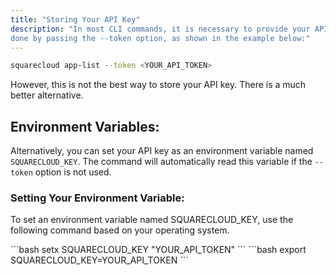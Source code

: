 ```yaml
---
title: "Storing Your API Key"
description: "In most CLI commands, it is necessary to provide your API key. This can be
done by passing the --token option, as shown in the example below:"
---
```


```bash
squarecloud app-list --token <YOUR_API_TOKEN>
```

However, this is not the best way to store your API key. There is a
much better alternative.

## Environment Variables:

Alternatively, you can set your API key as an environment variable
named `SQUARECLOUD_KEY`. The command will automatically read this variable
if the `--token` option is not used.

### Setting Your Environment Variable:

To set an environment variable named SQUARECLOUD_KEY, use the
following command based on your operating system.

<Tabs>
    <Tab title="Windows">
        ```bash
        setx SQUARECLOUD_KEY "YOUR_API_TOKEN"
        ```
    </Tab>
    <Tab title="Linux">
        ```bash
        export SQUARECLOUD_KEY=YOUR_API_TOKEN
        ```
    </Tab>
</Tabs>
